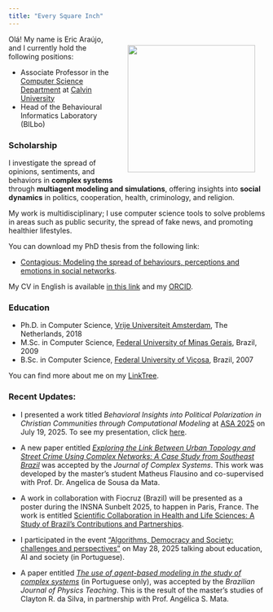 ```yaml
---
title: "Every Square Inch"
---
```


![](files/Self-BW-Adjusted.png){style="float: right; padding: 20px;" fig-alt="Portrait at Búzios in 2023." fig-align="right" width="250"}

<!-- ### Computational Modeling for the Flourishing of the Whole Creation -->

Olá! My name is Eric Araújo, and I currently hold the following positions:

- Associate Professor in the [Computer Science Department](https://calvin.edu/academics/school-stem/computer-science){target="_blank"} at [Calvin University](https://calvin.edu/){target="_blank"}
- Head of the Behavioural Informatics Laboratory (BILbo)

### Scholarship

I investigate the spread of opinions, sentiments, and behaviors in **complex systems** through **multiagent modeling and simulations**, offering insights into **social dynamics** in politics, cooperation, health, criminology, and religion.

My work is multidisciplinary; I use computer science tools to solve problems in areas such as public security, the spread of fake news, and promoting healthier lifestyles.

You can download my PhD thesis from the following link: 

- [Contagious: Modeling the spread of behaviours, perceptions and emotions in social networks](./files/Contagious_Eric_Araujo.pdf){target="_blank"}.

My CV in English is available [in this link](cv/Eric_Araujo_CV.pdf){target="_blank"} and my [ORCID](https://orcid.org/0000-0003-4263-9075){target="_blank"}.

### Education

- Ph.D. in Computer Science, [Vrije Universiteit Amsterdam](https://vu.nl/nl){target="_blank"}, The Netherlands, 2018
- M.Sc. in Computer Science, [Federal University of Minas Gerais](https://ufmg.br/){target="_blank"}, Brazil, 2009
- B.Sc. in Computer Science, [Federal University of Viçosa](https://www.ufv.br/){target="_blank"}, Brazil, 2007

You can find more about me on my [LinkTree](https://linktr.ee/earaujo){target="_blank"}.

### Recent Updates:

- I presented a work titled *Behavioral Insights into Political Polarization in Christian Communities through Computational Modeling* at [ASA 2025](https://network.asa3.org/mpage/ASA2025){target=_blank} on July 19, 2025. To see my presentation, click [here](https://ericaraujo.com/presentations/2025/ASA/presentation.html){target="_blank"}.

- A new paper entitled [*Exploring the Link Between Urban Topology and Street Crime Using Complex Networks: A Case Study from Southeast Brazil*](https://doi.org/10.1093/comnet/cnaf016){target=_blank} was accepted by the *Journal of Complex Systems*. This work was developed by the master’s student Matheus Flausino and co-supervised with Prof. Dr. Angelica de Sousa da Mata.

- A work in collaboration with Fiocruz (Brazil) will be presented as a poster during the INSNA Sunbelt 2025, to happen in Paris, France. The work is entitled [Scientific Collaboration in Health and Life Sciences: A Study of Brazil's Contributions and Partnerships](https://www.conftool.pro/sunbelt2025/index.php?page=browseSessions&form_session=196#paperID891){target=_blank}.

- I participated in the event ["Algorithms, Democracy and Society: challenges and perspectives"](https://algoritmosesociedade.inf.ufg.br/#inicio){target="_blank} on May 28, 2025 talking about education, AI and society (in Portuguese).

- A paper entitled [*The use of agent-based modeling in the study of complex systems*](https://doi.org/10.1590/1806-9126-RBEF-2024-0464){target="_blank"} (in Portuguese only), was accepted by the *Brazilian Journal of Physics Teaching*. This is the result of the master's studies of Clayton R. da Silva, in partnership with Prof. Angélica S. Mata.